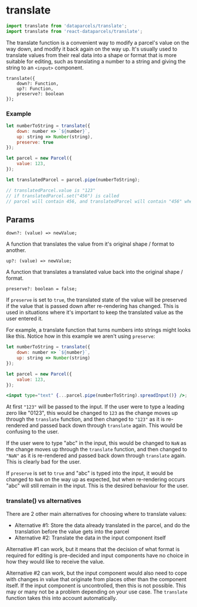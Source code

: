 # translate

```js
import translate from 'dataparcels/translate';
import translate from 'react-dataparcels/translate';
```

The translate function is a convenient way to modify a parcel's value on the way down, and modify it back again on the way up.
It's usually used to translate values from their real data into a shape or format that is more suitable for editing, such as translating a number to a string and giving the string to an `<input>` component.

```flow
translate({
    down?: Function,
    up?: Function,
    preserve?: boolean
});
```

### Example

```jsx
let numberToString = translate({
    down: number => `${number}`,
    up: string => Number(string),
    preserve: true
});

let parcel = new Parcel({
    value: 123,
});

let translatedParcel = parcel.pipe(numberToString);

// translatedParcel.value is "123"
// if translatedParcel.set("456") is called
// parcel will contain 456, and translatedParcel will contain "456" when it is re-rendered
```

## <Text textStyle="weak">Params</Text>

```flow
down?: (value) => newValue;
```

A function that translates the value from it's original shape / format to another.

```flow
up?: (value) => newValue;
```

A function that translates a translated value back into the original shape / format.

```flow
preserve?: boolean = false;
```

If `preserve` is set to `true`, the translated state of the value will be preserved if the value that is passed down after re-rendering has changed. This is used in situations where it's important to keep the translated value as the user entered it.

For example, a translate function that turns numbers into strings might looks like this. Notice how in this example we aren't using `preserve`:

```jsx
let numberToString = translate({
    down: number => `${number}`,
    up: string => Number(string)
});

let parcel = new Parcel({
    value: 123,
});

<input type="text" {...parcel.pipe(numberToString).spreadInput()} />;
```

At first `"123"` will be passed to the input. If the user were to type a leading zero like "0123", this would be changed to `123` as the change moves up through the `translate` function, and then changed to `"123"` as it is re-rendered and passed back down through `translate` again. This would be confusing to the user.

If the user were to type "abc" in the input, this would be changed to `NaN` as the change moves up through the `translate` function, and then changed to `"NaN"` as it is re-rendered and passed back down through `translate` again. This is clearly bad for the user.

If `preserve` is set to `true` and "abc" is typed into the input, it would be changed to `NaN` on the way up as expected, but when re-rendering occurs "abc" will still remain in the input. This is the desired behaviour for the user.

### translate() vs alternatives

There are 2 other main alternatives for choosing where to translate values:

- Alternative #1: Store the data already translated in the parcel, and do the translation before the value gets into the parcel
- Alternative #2: Translate the data in the input component itself

Alternative #1 can work, but it means that the decision of what format is required for editing is pre-decided and input components have no choice in how they would like to receive the value.

Alternative #2 can work, but the input component would also need to cope with changes in value that originate from places other than the component itself. If the input component is uncontrolled, then this is not possible. This may or many not be a problem depending on your use case. The `translate` function takes this into account automatically.
